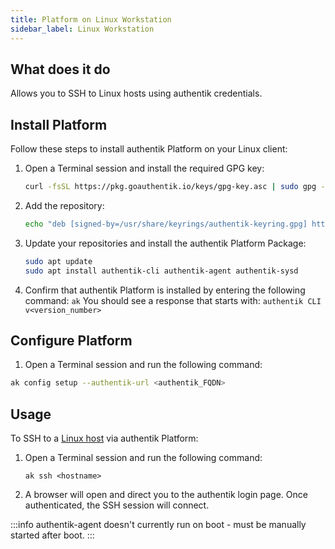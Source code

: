 ```yaml
---
title: Platform on Linux Workstation
sidebar_label: Linux Workstation
---
```


## What does it do

Allows you to SSH to Linux hosts using authentik credentials.

## Install Platform

Follow these steps to install authentik Platform on your Linux client:

1. Open a Terminal session and install the required GPG key:

    ```sh
    curl -fsSL https://pkg.goauthentik.io/keys/gpg-key.asc | sudo gpg --dearmor -o /usr/share/keyrings/authentik-keyring.gpg
    ```

2. Add the repository:

    ```sh
    echo "deb [signed-by=/usr/share/keyrings/authentik-keyring.gpg] https://pkg.goauthentik.io stable main" | sudo tee /etc/apt/sources.list.d/authentik.list
    ```

3. Update your repositories and install the authentik Platform Package:

    ```sh
    sudo apt update
    sudo apt install authentik-cli authentik-agent authentik-sysd
    ```

4. Confirm that authentik Platform is installed by entering the following command: `ak`
   You should see a response that starts with: `authentik CLI v<version_number>`

## Configure Platform

1. Open a Terminal session and run the following command:

```sh
ak config setup --authentik-url <authentik_FQDN>
```

## Usage

To SSH to a [Linux host](./linux-host.mdx) via authentik Platform:

1. Open a Terminal session and run the following command:

    ```
    ak ssh <hostname>
    ```

2. A browser will open and direct you to the authentik login page. Once authenticated, the SSH session will connect.

:::info
authentik-agent doesn't currently run on boot - must be manually started after boot.
:::
